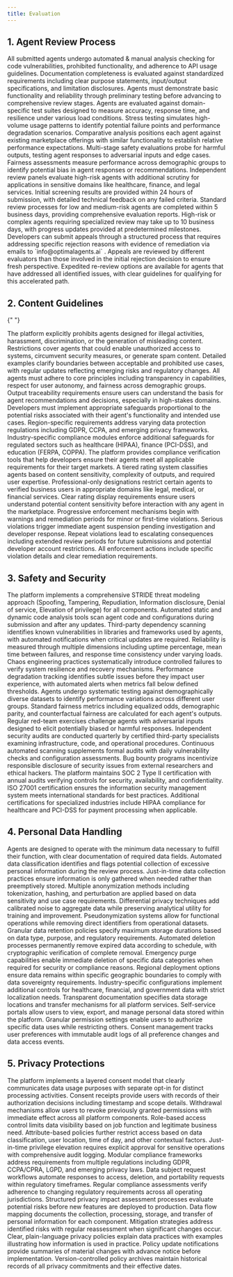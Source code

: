 ```yaml
---
title: Evaluation
---
```


## 1. Agent Review Process

<Accordion title="Initial screening criteria for marketplace listing">
  All submitted agents undergo automated & manual analysis checking for code
  vulnerabilities, prohibited functionality, and adherence to API usage
  guidelines. Documentation completeness is evaluated against standardized
  requirements including clear purpose statements, input/output specifications,
  and limitation disclosures. Agents must demonstrate basic functionality and
  reliability through preliminary testing before advancing to comprehensive
  review stages.
</Accordion>
<Accordion title="Performance testing benchmarks">
  Agents are evaluated against domain-specific test suites designed to measure
  accuracy, response time, and resilience under various load conditions. Stress
  testing simulates high-volume usage patterns to identify potential failure
  points and performance degradation scenarios. Comparative analysis positions
  each agent against existing marketplace offerings with similar functionality
  to establish relative performance expectations.
</Accordion>
<Accordion title="Ethical and safety evaluation procedures">
  Multi-stage safety evaluations probe for harmful outputs, testing agent
  responses to adversarial inputs and edge cases. Fairness assessments measure
  performance across demographic groups to identify potential bias in agent
  responses or recommendations. Independent review panels evaluate high-risk
  agents with additional scrutiny for applications in sensitive domains like
  healthcare, finance, and legal services.
</Accordion>
<Accordion title="Response time SLAs for review submissions">
  Initial screening results are provided within 24 hours of submission, with
  detailed technical feedback on any failed criteria. Standard review processes
  for low and medium-risk agents are completed within 5 business days, providing
  comprehensive evaluation reports. High-risk or complex agents requiring
  specialized review may take up to 10 business days, with progress updates
  provided at predetermined milestones.
</Accordion>
<Accordion title="Appeal process for rejected agents">
  Developers can submit appeals through a structured process that requires
  addressing specific rejection reasons with evidence of remediation via emails
  to `info@optimalagents.ai` . Appeals are reviewed by different evaluators than
  those involved in the initial rejection decision to ensure fresh perspective.
  Expedited re-review options are available for agents that have addressed all
  identified issues, with clear guidelines for qualifying for this accelerated
  path.
</Accordion>

## 2. Content Guidelines

{" "}

<Accordion title="Prohibited Use Cases and Content Restrictions">
  The platform explicitly prohibits agents designed for illegal activities,
  harassment, discrimination, or the generation of misleading content.
  Restrictions cover agents that could enable unauthorized access to systems,
  circumvent security measures, or generate spam content. Detailed examples
  clarify boundaries between acceptable and prohibited use cases, with regular
  updates reflecting emerging risks and regulatory changes.
</Accordion>
<Accordion title="Ethical AI Principles and Requirements">
  All agents must adhere to core principles including transparency in
  capabilities, respect for user autonomy, and fairness across demographic
  groups. Output traceability requirements ensure users can understand the basis
  for agent recommendations and decisions, especially in high-stakes domains.
  Developers must implement appropriate safeguards proportional to the potential
  risks associated with their agent's functionality and intended use cases.
</Accordion>
<Accordion title="Compliance Requirements by Region and Industry">
  Region-specific requirements address varying data protection regulations
  including GDPR, CCPA, and emerging privacy frameworks. Industry-specific
  compliance modules enforce additional safeguards for regulated sectors such as
  healthcare (HIPAA), finance (PCI-DSS), and education (FERPA, COPPA). The
  platform provides compliance verification tools that help developers ensure
  their agents meet all applicable requirements for their target markets.
</Accordion>
<Accordion title="Content Rating System">
  A tiered rating system classifies agents based on content sensitivity,
  complexity of outputs, and required user expertise. Professional-only
  designations restrict certain agents to verified business users in appropriate
  domains like legal, medical, or financial services. Clear rating display
  requirements ensure users understand potential content sensitivity before
  interaction with any agent in the marketplace.
</Accordion>
<Accordion title="Enforcement Procedures for Violations">
  Progressive enforcement mechanisms begin with warnings and remediation periods
  for minor or first-time violations. Serious violations trigger immediate agent
  suspension pending investigation and developer response. Repeat violations
  lead to escalating consequences including extended review periods for future
  submissions and potential developer account restrictions. All enforcement
  actions include specific violation details and clear remediation requirements.
</Accordion>

## 3. Safety and Security

<Accordion title="Security Vulnerability Assessment Methodology">
  The platform implements a comprehensive STRIDE threat modeling approach
  (Spoofing, Tampering, Repudiation, Information disclosure, Denial of service,
  Elevation of privilege) for all components. Automated static and dynamic code
  analysis tools scan agent code and configurations during submission and after
  any updates. Third-party dependency scanning identifies known vulnerabilities
  in libraries and frameworks used by agents, with automated notifications when
  critical updates are required.
</Accordion>
<Accordion title="Performance Reliability Metrics">
  Reliability is measured through multiple dimensions including uptime
  percentage, mean time between failures, and response time consistency under
  varying loads. Chaos engineering practices systematically introduce controlled
  failures to verify system resilience and recovery mechanisms. Performance
  degradation tracking identifies subtle issues before they impact user
  experience, with automated alerts when metrics fall below defined thresholds.
</Accordion>
<Accordion title="Bias and Fairness Testing Protocols">
  Agents undergo systematic testing against demographically diverse datasets to
  identify performance variations across different user groups. Standard
  fairness metrics including equalized odds, demographic parity, and
  counterfactual fairness are calculated for each agent's outputs. Regular
  red-team exercises challenge agents with adversarial inputs designed to elicit
  potentially biased or harmful responses.
</Accordion>
<Accordion title="Regular Security Audits and Penetration Testing">
  Independent security audits are conducted quarterly by certified third-party
  specialists examining infrastructure, code, and operational procedures.
  Continuous automated scanning supplements formal audits with daily
  vulnerability checks and configuration assessments. Bug bounty programs
  incentivize responsible disclosure of security issues from external
  researchers and ethical hackers.
</Accordion>
<Accordion title="Compliance with Industry Standards">
  The platform maintains SOC 2 Type II certification with annual audits
  verifying controls for security, availability, and confidentiality. ISO 27001
  certification ensures the information security management system meets
  international standards for best practices. Additional certifications for
  specialized industries include HIPAA compliance for healthcare and PCI-DSS for
  payment processing when applicable.
</Accordion>

## 4. Personal Data Handling

<Accordion title="Data Minimization Principles">
  Agents are designed to operate with the minimum data necessary to fulfill
  their function, with clear documentation of required data fields. Automated
  data classification identifies and flags potential collection of excessive
  personal information during the review process. Just-in-time data collection
  practices ensure information is only gathered when needed rather than
  preemptively stored.
</Accordion>
<Accordion title="Anonymization Techniques for Sensitive Information">
  Multiple anonymization methods including tokenization, hashing, and
  perturbation are applied based on data sensitivity and use case requirements.
  Differential privacy techniques add calibrated noise to aggregate data while
  preserving analytical utility for training and improvement. Pseudonymization
  systems allow for functional operations while removing direct identifiers from
  operational datasets.
</Accordion>
<Accordion title="Retention and Deletion Policies">
  Granular data retention policies specify maximum storage durations based on
  data type, purpose, and regulatory requirements. Automated deletion processes
  permanently remove expired data according to schedule, with cryptographic
  verification of complete removal. Emergency purge capabilities enable
  immediate deletion of specific data categories when required for security or
  compliance reasons.
</Accordion>
<Accordion title="Data Localization Options for Regulated Industries">
  Regional deployment options ensure data remains within specific geographic
  boundaries to comply with data sovereignty requirements. Industry-specific
  configurations implement additional controls for healthcare, financial, and
  government data with strict localization needs. Transparent documentation
  specifies data storage locations and transfer mechanisms for all platform
  services.
</Accordion>
<Accordion title="User Control Over Personal Data Usage">
  Self-service portals allow users to view, export, and manage personal data
  stored within the platform. Granular permission settings enable users to
  authorize specific data uses while restricting others. Consent management
  tracks user preferences with immutable audit logs of all preference changes
  and data access events.
</Accordion>

## 5. Privacy Protections

<Accordion title="User Consent Management System">
  The platform implements a layered consent model that clearly communicates data
  usage purposes with separate opt-in for distinct processing activities.
  Consent receipts provide users with records of their authorization decisions
  including timestamp and scope details. Withdrawal mechanisms allow users to
  revoke previously granted permissions with immediate effect across all
  platform components.
</Accordion>
<Accordion title="Data Access Controls and Permissions">
  Role-based access control limits data visibility based on job function and
  legitimate business need. Attribute-based policies further restrict access
  based on data classification, user location, time of day, and other contextual
  factors. Just-in-time privilege elevation requires explicit approval for
  sensitive operations with comprehensive audit logging.
</Accordion>
<Accordion title="Compliance with Global Privacy Regulations">
  Modular compliance frameworks address requirements from multiple regulations
  including GDPR, CCPA/CPRA, LGPD, and emerging privacy laws. Data subject
  request workflows automate responses to access, deletion, and portability
  requests within regulatory timeframes. Regular compliance assessments verify
  adherence to changing regulatory requirements across all operating
  jurisdictions.
</Accordion>
<Accordion title="Privacy Impact Assessments for New Features">
  Structured privacy impact assessment processes evaluate potential risks before
  new features are deployed to production. Data flow mapping documents the
  collection, processing, storage, and transfer of personal information for each
  component. Mitigation strategies address identified risks with regular
  reassessment when significant changes occur.
</Accordion>
<Accordion title="Regular Privacy Policy Updates and Notifications">
  Clear, plain-language privacy policies explain data practices with examples
  illustrating how information is used in practice. Policy update notifications
  provide summaries of material changes with advance notice before
  implementation. Version-controlled policy archives maintain historical records
  of all privacy commitments and their effective dates.
</Accordion>
